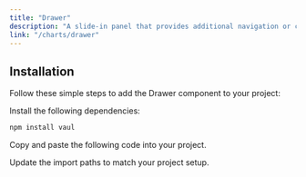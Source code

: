 ```yaml
---
title: "Drawer"
description: "A slide-in panel that provides additional navigation or content without disrupting the main interface, ideal for side menus and overlays."
link: "/charts/drawer"
---
```


<ComponentPreview name="drawer-demo" />

## Installation

Follow these simple steps to add the Drawer component to your project:

<Steps>

<Step>Install the following dependencies:</Step>

```bash
npm install vaul
```

<Step>Copy and paste the following code into your project.</Step>

<CollapsibleSource name="drawer" path="components/ui/drawer.tsx" />

<Step>Update the import paths to match your project setup.</Step>

</Steps>
